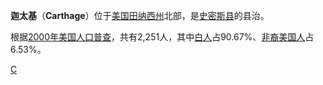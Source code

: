 {{Infobox Settlement
| name = 迦太基<br/>Carthage
| image_skyline = Smith-county-courthouse-tn1.JPG
| imagesize = 250px
| image_caption = 
| image_flag = 
| image_shield = 
| pushpin_map = USA Tennessee
| pushpin_label_position = bottom
| subdivision_type = 国家
| subdivision_name = {{USA}}
| subdivision_type1 = [[美国行政区划|州]]
| subdivision_name1 = [[田纳西州|田纳西州]]
| subdivision_type2 = [[田纳西州各县列表|县]]
| subdivision_name2 =  [[史密斯县_(田纳西州)|史密斯县]]
| elevation_m = 157
| elevation_ft = 
| area_total_km2 = 7.4
| population_as_of = 2000年
| population_total = 2251
| population_density_km2 = auto
| timezone = [[北美中部时区|CST]]
| utc_offset = -6
| timezone_DST = [[CDT|CDT]]
| utc_offset_DST = -5
| latd = 36
| latm = 15
| lats = 18
| latNS = N
| longd = 85
| longm = 56
| longs = 57
| longEW = W
| website =  
}}
'''迦太基'''（'''Carthage'''）位于[[美国|美国]][[田纳西州|田纳西州]]北部，是[[史密斯县_(田纳西州)|史密斯县]]的县治。

根据[[2000年美国人口普查|2000年美国人口普查]]，共有2,251人，其中[[白人|白人]]占90.67%、[[非裔美国人|非裔美国人]]占6.53%。

{{Tennessee-stub}}

[[Category:田纳西州城市|C]]